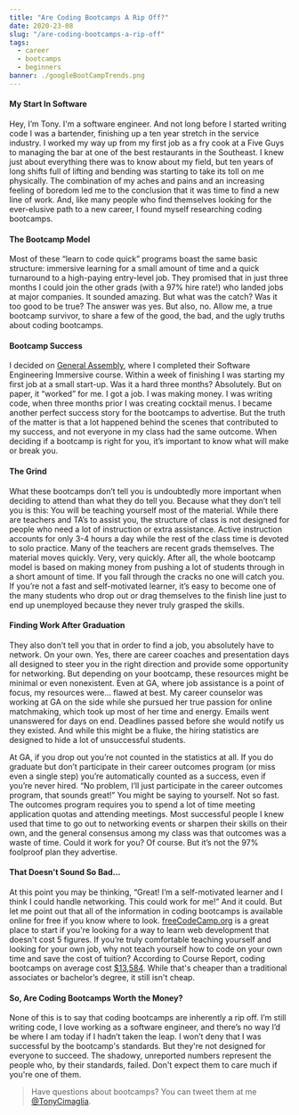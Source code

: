 ```yaml
---
title: "Are Coding Bootcamps A Rip Off?"
date: 2020-23-08
slug: "/are-coding-bootcamps-a-rip-off"
tags:
  - career
  - bootcamps
  - beginners
banner: ./googleBootCampTrends.png
---
```


#### My Start In Software

Hey, I’m Tony. I'm a software engineer. And not long before I started writing code I was a bartender,
finishing up a ten year stretch in the service industry. I worked my way up from my first job as a
fry cook at a Five Guys to managing the bar at one of the best restaurants in the Southeast. I
knew just about everything there was to know about my field, but ten years of long shifts full of
lifting and bending was starting to take its toll on me physically. The combination of my aches
and pains and an increasing feeling of boredom led me to the conclusion that it was time to find
a new line of work. And, like many people who find themselves looking for the ever-elusive path to a
new career, I found myself researching coding bootcamps.

#### The Bootcamp Model

Most of these “learn to code quick” programs boast the same basic structure: immersive
learning for a small amount of time and a quick turnaround to a high-paying entry-level job.
They promised that in just three months I could join the other grads (with a 97% hire rate!) who
landed jobs at major companies. It sounded amazing. But what was the catch? Was it too good
to be true? The answer was yes. But also, no. Allow me, a true bootcamp survivor, to share a few of the
good, the bad, and the ugly truths about coding bootcamps.

#### Bootcamp Success

I decided on [General Assembly](https://generalassemb.ly/education/software-engineering-immersive/atlanta "General Assembly"), where I completed their Software Engineering Immersive course. 
Within a week of finishing I was starting my first job at a small start-up. Was it
a hard three months? Absolutely. But on paper, it “worked” for me. I got a job. I was making
money. I was writing code, when three months prior I was creating cocktail menus. I became
another perfect success story for the bootcamps to advertise. But the truth of the matter is that
a lot happened behind the scenes that contributed to my success, and not everyone in my class
had the same outcome. When deciding if a bootcamp is right for you, it’s important to know
what will make or break you.

#### The Grind

What these bootcamps don’t tell you is undoubtedly more important when deciding to attend
than what they do tell you. Because what they don’t tell you is this: You will be teaching
yourself most of the material. While there are teachers and TA’s
to assist you, the structure of class is not designed for people who need a lot of instruction or
extra assistance. Active instruction accounts for only 3-4 hours a day while the rest of the class time is devoted to solo practice.
 Many of the teachers are recent grads themselves. The material moves quickly.
Very, very quickly. After all, the whole bootcamp model is based on making money from
pushing a lot of students through in a short amount of time. If you fall through the cracks no
one will catch you. If you’re not a fast and self-motivated learner, it’s easy to become one of
the many students who drop out or drag themselves to the finish line just to end up
unemployed because they never truly grasped the skills.

#### Finding Work After Graduation
They also don’t tell you that in order to find a job, you absolutely have to network. On your
own. Yes, there are career coaches and presentation days all designed to steer you in the right
direction and provide some opportunity for networking. But depending on your bootcamp,
these resources might be minimal or even nonexistent. Even at GA, where job assistance is a
point of focus, my resources were… flawed at best. My career counselor was working at GA on the side while she pursued her true passion for
online matchmaking, which took up most of her time and energy. Emails went unanswered for
days on end. Deadlines passed before she would notify us they existed. And while this might
be a fluke, the hiring statistics are designed to hide a lot of unsuccessful students.

At GA, if you drop out you’re not counted in the statistics at all. If you do graduate but don’t participate in
their career outcomes program (or miss even a single step) you’re automatically
counted as a success, even if you’re never hired. “No problem, I’ll just participate in the career
outcomes program, that sounds great!” You might be saying to yourself. Not so fast. The
outcomes program requires you to spend a lot of time meeting application quotas and
attending meetings. Most successful people I knew used that time to go out to networking
events or sharpen their skills on their own, and the general consensus among my class was that
outcomes was a waste of time. Could it work for you? Of course. But it’s not the 97% foolproof
plan they advertise.

#### That Doesn't Sound So Bad...
At this point you may be thinking, “Great! I’m a self-motivated learner and I think I could handle
networking. This could work for me!” And it could. But let me point out that all of the
information in coding bootcamps is available online for free if you know where to look. 
[freeCodeCamp.org](https://www.freecodecamp.org/ "freeCodeCamp.org") is a great place to start if you're 
looking for a way to learn web development that doesn't cost 5 figures.
If you’re truly comfortable teaching yourself and looking for your own job,
why not teach yourself how to code on your own time and save the cost of tuition? 
According to Course Report, coding bootcamps on average cost [$13,584](https://www.coursereport.com/reports/coding-bootcamp-market-size-research-2019 "").
While that's cheaper than a traditional associates or bachelor’s degree, it still isn't cheap.

#### So, Are Coding Bootcamps Worth the Money?

None of this is to say that coding bootcamps are inherently a rip off. I’m still writing code, I love
working as a software engineer, and there’s no way I’d be where I am today if I hadn’t taken the
leap. I won’t deny that I was successful by the bootcamp's standards. But they're not designed for everyone to succeed. 
The shadowy, unreported numbers represent the people who, by their standards, failed. Don't expect them to care much if you're one of them. 

> Have questions about bootcamps? You can tweet them at me [@TonyCimaglia](https://twitter.com/TonyCimaglia "Tony Cimaglia").